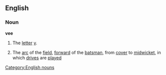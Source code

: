 ==English==

===Noun===

'''vee'''

#The [[letter]] [[v]].
#{{cricket}} The [[arc]] of the [[field]], [[forward]] of the [[batsman]], from [[cover]] to [[midwicket]], in which [[drive]]s are [[played]]
[[Category:English nouns]]